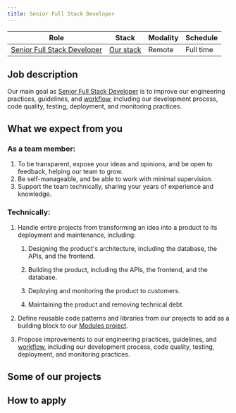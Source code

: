```yaml
---
title: Senior Full Stack Developer
---
```



| Role                                                                                      | Stack                                       | Modality | Schedule  |
| ----------------------------------------------------------------------------------------- | ------------------------------------------- | -------- | --------- |
| [Senior Full Stack Developer](/docs/engineering/career/roles#senior-full-stack-developer) | [Our stack](/docs/engineering/technologies) | Remote   | Full time |

## Job description

<InitialJobDescription />

Our main goal as [Senior Full Stack Developer](/docs/engineering/career/roles#senior-full-stack-developer) is to improve our engineering practices, guidelines, and [workflow](/docs/engineering/workflow), including our development process, code quality, testing, deployment, and monitoring practices.

## What we expect from you

<InitialExpectations />

### As a team member:

1. To be transparent, expose your ideas and opinions, and be open to feedback, helping our team to grow.
1. Be self-manageable, and be able to work with minimal supervision.
1. Support the team technically, sharing your years of experience and knowledge.

### Technically:

1. Handle entire projects from transforming an idea into a product to its deployment and maintenance, including:

   1. Designing the product's architecture, including the database, the APIs, and the frontend.

   2. Building the product, including the APIs, the frontend, and the database.

   3. Deploying and monitoring the product to customers.

   4. Maintaining the product and removing technical debt.

1. Define reusable code patterns and libraries from our projects to add as a building block to our [Modules project](/docs/modules/).

1. Propose improvements to our engineering practices, guidelines, and [workflow](/docs/engineering/workflow), including our development process, code quality, testing, deployment, and monitoring practices.

<!-- ## What we offer -->

## Some of our projects

<SomeProjects />

## How to apply

<HowToApply />
